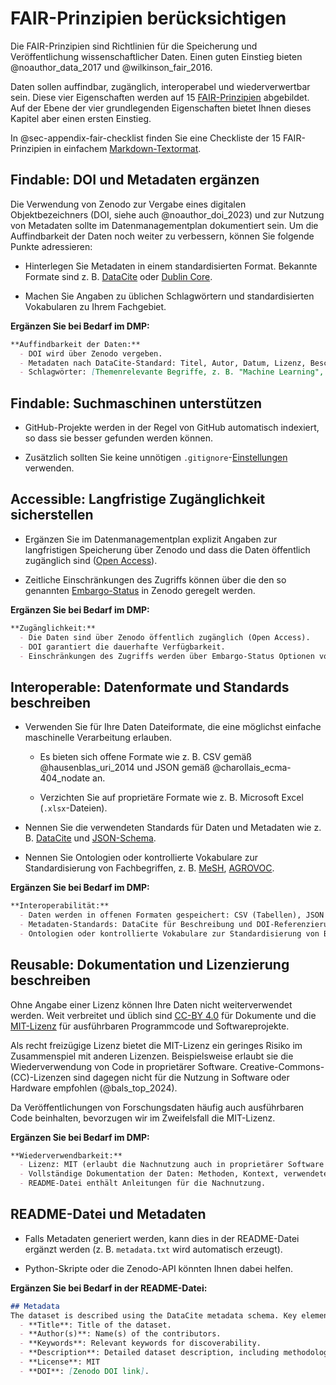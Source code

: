 # FAIR-Prinzipien berücksichtigen {#sec-fair}

Die FAIR-Prinzipien sind Richtlinien für die Speicherung und Veröffentlichung wissenschaftlicher Daten. Einen guten Einstieg bieten @noauthor_data_2017 und @wilkinson_fair_2016. 

Daten sollen auffindbar, zugänglich, interoperabel und wiederverwertbar sein. Diese vier Eigenschaften werden auf 15 [FAIR-Prinzipien](https://forschungsdaten.info/themen/veroeffentlichen-und-archivieren/faire-daten/) abgebildet. Auf der Ebene der vier grundlegenden Eigenschaften bietet Ihnen dieses Kapitel aber einen ersten Einstieg.

::: {.callout-note}
In @sec-appendix-fair-checklist finden Sie eine Checkliste der 15 FAIR-Prinzipien in einfachem [Markdown-Textormat](https://www.markdownguide.org/basic-syntax/).
:::

## Findable: DOI und Metadaten ergänzen

Die Verwendung von Zenodo zur Vergabe eines digitalen Objektbezeichners (DOI, siehe auch @noauthor_doi_2023) und zur Nutzung von Metadaten sollte im Datenmanagementplan dokumentiert sein. Um die Auffindbarkeit der Daten noch weiter zu verbessern, können Sie folgende Punkte adressieren:

  - Hinterlegen Sie Metadaten in einem standardisierten Format. Bekannte Formate sind z. B. [DataCite](https://schema.datacite.org/) oder [Dublin Core](https://www.dublincore.org/).
  
  - Machen Sie Angaben zu üblichen Schlagwörtern und standardisierten Vokabularen zu Ihrem Fachgebiet.
    
**Ergänzen Sie bei Bedarf im DMP:** 

```md
**Auffindbarkeit der Daten:**
  - DOI wird über Zenodo vergeben.  
  - Metadaten nach DataCite-Standard: Titel, Autor, Datum, Lizenz, Beschreibung  
  - Schlagwörter: [Themenrelevante Begriffe, z. B. "Machine Learning", "Umweltdaten"]
```

## Findable: Suchmaschinen unterstützen

- GitHub-Projekte werden in der Regel von GitHub automatisch indexiert, so dass sie besser gefunden werden können. 
  
- Zusätzlich sollten Sie keine unnötigen `.gitignore`-[Einstellungen](https://git-scm.com/book/en/v2/Git-Basics-Recording-Changes-to-the-Repository#_ignoring) verwenden.

## Accessible: Langfristige Zugänglichkeit sicherstellen

- Ergänzen Sie im Datenmanagementplan explizit Angaben zur langfristigen Speicherung über Zenodo und dass die Daten öffentlich zugänglich sind ([Open Access](https://de.wikipedia.org/wiki/Open_Access)).

- Zeitliche Einschränkungen des Zugriffs können über die den so genannten [Embargo-Status](https://about.zenodo.org/policies/) in Zenodo geregelt werden.

**Ergänzen Sie bei Bedarf im DMP:** 

```md
**Zugänglichkeit:**  
  - Die Daten sind über Zenodo öffentlich zugänglich (Open Access).  
  - DOI garantiert die dauerhafte Verfügbarkeit.  
  - Einschränkungen des Zugriffs werden über Embargo-Status Optionen von Zenodo geregelt.
```

## Interoperable: Datenformate und Standards beschreiben

- Verwenden Sie für Ihre Daten Dateiformate, die eine möglichst einfache maschinelle Verarbeitung erlauben. 

	- Es bieten sich offene Formate wie z. B. CSV gemäß @hausenblas_uri_2014 und JSON gemäß @charollais_ecma-404_nodate an.

  - Verzichten Sie auf proprietäre Formate wie z. B. Microsoft Excel (`.xlsx`-Dateien).

- Nennen Sie die verwendeten Standards für Daten und Metadaten wie z. B. [DataCite](https://schema.datacite.org/) und [JSON-Schema](https://json-schema.org/).

- Nennen Sie Ontologien oder kontrollierte Vokabulare zur Standardisierung von Fachbegriffen, z. B. [MeSH](https://www.nlm.nih.gov/mesh/meshhome.html), [AGROVOC](https://www.fao.org/agrovoc/).

**Ergänzen Sie bei Bedarf im DMP:** 

```md
**Interoperabilität:**  
  - Daten werden in offenen Formaten gespeichert: CSV (Tabellen), JSON (strukturierte Daten)  
  - Metadaten-Standards: DataCite für Beschreibung und DOI-Referenzierung  
  - Ontologien oder kontrollierte Vokabulare zur Standardisierung von Begriffen: Verwendung von [z. B. MeSH, AGROVOC] 
```

## Reusable: Dokumentation und Lizenzierung beschreiben

Ohne Angabe einer Lizenz können Ihre Daten nicht weiterverwendet werden. Weit verbreitet und üblich sind [CC-BY 4.0](https://creativecommons.org/licenses/by/4.0/) für Dokumente und die [MIT-Lizenz](https://opensource.org/license/mit) für ausführbaren Programmcode und Softwareprojekte. 

Als recht freizügige Lizenz bietet die MIT-Lizenz ein geringes Risiko im Zusammenspiel mit anderen Lizenzen. Beispielsweise erlaubt sie die Wiederverwendung von Code in proprietärer Software. Creative-Commons-(CC)-Lizenzen sind dagegen nicht für die Nutzung in Software oder Hardware empfohlen (@bals_top_2024). 

Da Veröffentlichungen von Forschungsdaten häufig auch ausführbaren Code beinhalten, bevorzugen wir im Zweifelsfall die MIT-Lizenz.

**Ergänzen Sie bei Bedarf im DMP:** 

```md
**Wiederverwendbarkeit:**  
  - Lizenz: MIT (erlaubt die Nachnutzung auch in proprietärer Software unter der Bedingung der Namensnennung)  
  - Vollständige Dokumentation der Daten: Methoden, Kontext, verwendete Software (z. B. Python-Skripte mit spezifischen Bibliotheksversionen)
  - README-Datei enthält Anleitungen für die Nachnutzung.
```

## README-Datei und Metadaten

- Falls Metadaten generiert werden, kann dies in der README-Datei ergänzt werden (z. B. `metadata.txt` wird automatisch erzeugt). 

- Python-Skripte oder die Zenodo-API könnten Ihnen dabei helfen.

**Ergänzen Sie bei Bedarf in der README-Datei:**

```md
## Metadata
The dataset is described using the DataCite metadata schema. Key elements include:  
  - **Title**: Title of the dataset.  
  - **Author(s)**: Name(s) of the contributors.  
  - **Keywords**: Relevant keywords for discoverability.  
  - **Description**: Detailed dataset description, including methodology and tools.  
  - **License**: MIT  
  - **DOI**: [Zenodo DOI link].
```